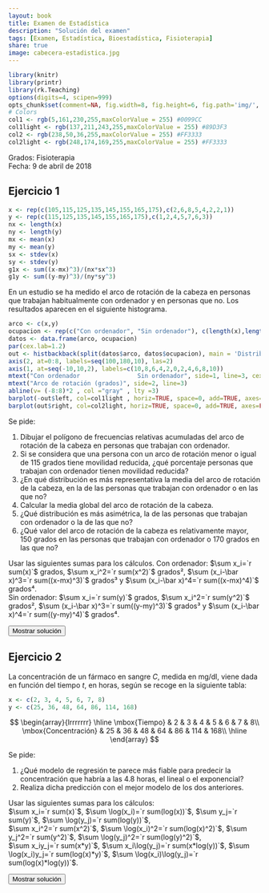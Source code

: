 ```yaml
---
layout: book
title: Examen de Estadística
description: "Solución del examen"
tags: [Examen, Estadística, Bioestadística, Fisioterapia]
share: true
image: cabecera-estadistica.jpg
---
```


```r
library(knitr)
library(printr)
library(rk.Teaching)
options(digits=4, scipen=999)
opts_chunk$set(comment=NA, fig.width=8, fig.height=6, fig.path='img/', fig.align="center", dev="svg", digits=4, echo=F, warning=F, message=F)
# Colors
col1 <- rgb(5,161,230,255,maxColorValue = 255) #0099CC
col1light <- rgb(137,211,243,255,maxColorValue = 255) #89D3F3
col2 <- rgb(238,50,36,255,maxColorValue = 255) #FF3333
col2light <- rgb(248,174,169,255,maxColorValue = 255) #FF3333
```

Grados: Fisioterapia  
Fecha: 9 de abril de 2018

## Ejercicio 1

```r
x <- rep(c(105,115,125,135,145,155,165,175),c(2,6,8,5,4,2,2,1))
y <- rep(c(115,125,135,145,155,165,175),c(1,2,4,5,7,6,3))
nx <- length(x)
ny <- length(y)
mx <- mean(x)
my <- mean(y)
sx <- stdev(x)
sy <- stdev(y)
g1x <- sum((x-mx)^3)/(nx*sx^3)
g1y <- sum((y-my)^3)/(ny*sy^3)
```
En un estudio se ha medido el arco de rotación de la cabeza en personas que trabajan habitualmente con ordenador y en personas que no. 
Los resultados aparecen en el siguiente histograma.

```r
arco <- c(x,y)
ocupacion <- rep(c("Con ordenador", "Sin ordenador"), c(length(x),length(y)))
datos <- data.frame(arco, ocupacion)
par(cex.lab=1.2)
out <- histbackback(split(datos$arco, datos$ocupacion), main = 'Distribución del arco de rotación de la cabeza', axes=F)
axis(2, at=0:8, labels=seq(100,180,10), las=2)
axis(1, at=seq(-10,10,2), labels=c(10,8,6,4,2,0,2,4,6,8,10))
mtext("Con ordenador                Sin ordenador", side=1, line=3, cex=1.2)
mtext("Arco de rotación (grados)", side=2, line=3)
abline(v= (-8:8)*2 , col ="gray" , lty =3) 
barplot(-out$left, col=col1light , horiz=TRUE, space=0, add=TRUE, axes=FALSE) 
barplot(out$right, col=col2light, horiz=TRUE, space=0, add=TRUE, axes=FALSE) 
```


Se pide:

1. Dibujar el polígono de frecuencias relativas acumuladas del arco de rotación de la cabeza en personas que trabajan con ordenador.
2. Si se considera que una persona con un arco de rotación menor o igual de 115 grados tiene movilidad reducida, ¿qué porcentaje personas que trabajan con ordenador tienen movilidad reducida?
3. ¿En qué distribución es más representativa la media del arco de rotación de la cabeza, en la de las personas que trabajan con ordenador o en las que no?
4. Calcular la media global del arco de rotación de la cabeza.
5. ¿Qué distribución es más asimétrica, la de las personas que trabajan con ordenador o la de las que no?
6. ¿Qué valor del arco de rotación de la cabeza es relativamente mayor, 150 grados en las personas que trabajan con ordenador o 170 grados en las que no?

Usar las siguientes sumas para los cálculos.
Con ordenador: $\sum x_i=`r sum(x)`$ grados, $\sum x_i^2=`r sum(x^2)`$ grados², $\sum (x_i-\bar x)^3=`r sum((x-mx)^3)`$ grados³ y $\sum (x_i-\bar x)^4=`r sum((x-mx)^4)`$ grados⁴.  
Sin ordenador: $\sum x_i=`r sum(y)`$ grados, $\sum x_i^2=`r sum(y^2)`$ grados², $\sum (x_i-\bar x)^3=`r sum((y-my)^3)`$ grados³ y $\sum (x_i-\bar x)^4=`r sum((y-my)^4)`$ grados⁴.

<div><button class="solution">Mostrar solución</button></div>
<div id="solution" style="display: none">
1.
```r
h <- hist(x, plot=F)
counts <- c(0,cumsum(h$counts))/sum(h$counts)
rot <- seq(100,180,10)
plot(rot, counts, type="n", pch=16, col=col1, main="Distribución acumulada del arco de rotación de la cabeza", xlab="Arco de rotación (grados)", ylab="Frecuencia acumulada", axes=F, frame.plot=T)
abline(h=seq(0,1,0.1), col="grey50", lty="dotted")
axis(1, at=rot)
axis(2, at=seq(0,1,0.1), las=2)
lines(rot, counts, type="o", pch=16, col=col1)
```

2. $F(115)=0.1667 \rightarrow 16.67%$ de los que trabajan con ordenador tienen movilidad reducida.<br/>
3. Con ordenador: $\bar x=`r mx`$ grados, $s_x^2=`r variance(x)`$ grados², $s_x=`r sx`$ grados y $cv_x=`r sx/mx`$<br/>
Sin ordenador:  $\bar x=`r my`$ grados, $s_x^2=`r variance(y)`$ grados², $s_x=`r sy`$ grados y $cv_x=`r sy/my`$<br/>
La media de los que trabajan sin ordenador es más representativa que la de los que trabajan con ordenador ya que su coeficiente de variación es menor.<br/>
4. $\bar x=`r (mx*nx+my*ny)/(nx+ny)`$.<br/>
5. Con ordenador $g_1=`r g1x`$ y sin ordenador $g_1=`r g1y`$. Por tanto, la distribución de los que trabajan con ordenador es más asimétrica.<br/>
6. Puntuaciones típicas: $z(150)=`r (150-mx)/sx`$ y $z(170)=`r (170-my)/sy`$. Por tanto, un arco de rotación de 150 grados en los que trabajan con ordenador es relativamente menor que un arco de rotación de 170 en los que trabajan sin ordenador. 
</div>


## Ejercicio 2
La concentración de un fármaco en sangre $C$, medida en mg/dl, viene dada en función del tiempo $t$, en horas, según se recoge en la siguiente tabla:

```r
x <- c(2, 3, 4, 5, 6, 7, 8)
y <- c(25, 36, 48, 64, 86, 114, 168)
```

$$
\begin{array}{lrrrrrrr}
\hline
\mbox{Tiempo} & 2 & 3 & 4 & 5 & 6 & 7 & 8\\
\mbox{Concentración} & 25 & 36 & 48 & 64 & 86 & 114 & 168\\
\hline
\end{array}
$$

Se pide: 

1. ¿Qué modelo de regresión te parece más fiable para predecir la concentración que habría a las $4.8$ horas, el lineal o el exponencial?
2. Realiza dicha predicción con el mejor modelo de los dos anteriores.
<!-- 3. Según el modelo logarítmico, ¿cuántas horas deben transcurrir para que la concentración sea de 100 mg/dl? -->

Usar las siguientes sumas para los cálculos:  
$\sum x_i=`r sum(x)`$, $\sum \log(x_i)=`r sum(log(x))`$, $\sum y_j=`r sum(y)`$, $\sum \log(y_j)=`r sum(log(y))`$,  
$\sum x_i^2=`r sum(x^2)`$, $\sum \log(x_i)^2=`r sum(log(x)^2)`$, $\sum y_j^2=`r sum(y^2)`$, $\sum \log(y_j)^2=`r sum(log(y)^2)`$,  
$\sum x_iy_j=`r sum(x*y)`$, $\sum x_i\log(y_j)=`r sum(x*log(y))`$, $\sum \log(x_i)y_j=`r sum(log(x)*y)`$, $\sum \log(x_i)\log(y_j)=`r sum(log(x)*log(y))`$. 

<div><button class="solution">Mostrar solución</button></div>
<div id="solution" style="display: none">
```r
m <- lm(y~x)
c <- coefficients(m)
```
1. Modelo lineal de Concentración sobre Tiempo: <br/>
$\bar x=`r mean(x)`$ horas, $s_x^2=`r variance(x)`$ horas² . <br/>
$\bar y=`r mean(y)`$ mg/dl, $s_y^2=`r variance(y)`$ (mg/dl)². <br/>
$s_{xy}=`r covariance(x,y)`$ horas⋅mg/dl. <br/>
Coeficiente de determinación lineal de Concentración sobre Tiempo $r^2=`r summary(m)$r.squared`$. <br/>
```r
z <- log(y)
m2 <- lm(z~x)
c <- coefficients(m2)
```
Modelo exponencial de Concentración sobre tiempo: <br/>
$\overline{\log(y)}=`r mean(z)`$ log(mg/dl), $s_{\log(y)}^2=`r variance(z)`$ log(mg/dl)². <br/>
$s_{x\log(y)}=`r covariance(x,z)`$ horas⋅log(mg/dl). <br/>
Coeficiente de determinación exponencial de Concentración sobre Tiempo $r^2=`r summary(m2)$r.squared`$. <br/>
Por tanto, el modelo exponencial explica mejor la relación entre la concentración y el tiempo ya que su coeficiente de determinación es mayor.<br/>
2. Modelo exponencial de Concentración sobre Tiempo: $y=e^{`r c[1]` + `r c[2]`x}$. <br/>
$y(4.8)=`r exp(c[1]+c[2]*4.8)`$ mg/dl.
</div>






